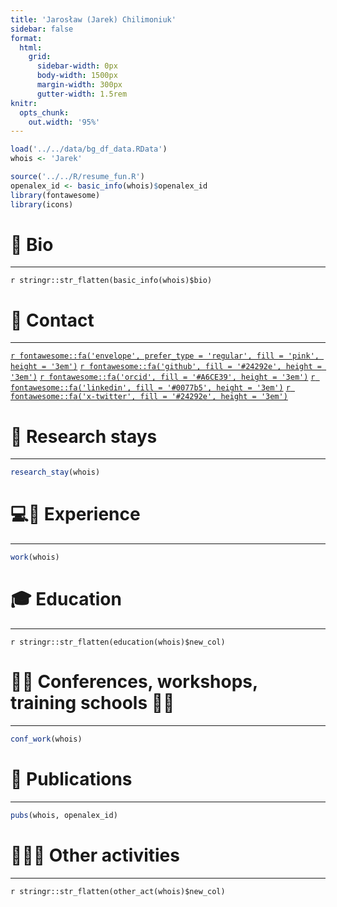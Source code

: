 ```yaml
---
title: 'Jarosław (Jarek) Chilimoniuk'
sidebar: false
format:
  html:
    grid:
      sidebar-width: 0px
      body-width: 1500px
      margin-width: 300px
      gutter-width: 1.5rem
knitr:
  opts_chunk:
    out.width: '95%'
---
```

    
```r
load('../../data/bg_df_data.RData')
whois <- 'Jarek'

source('../../R/resume_fun.R')
openalex_id <- basic_info(whois)$openalex_id
library(fontawesome)
library(icons)
```



# 📝 **Bio**
  
------------------------------------------------------------------------

`r stringr::str_flatten(basic_info(whois)$bio)`


# 📱 **Contact**

------------------------------------------------------------------------

[`r fontawesome::fa('envelope', prefer_type = 'regular', fill = 'pink', height = '3em')`](mailto:jaroslaw.chilimoniuk@umb.edu.pl)
[`r fontawesome::fa('github', fill = '#24292e', height = '3em')`](https://github.com/jarochi)
[`r fontawesome::fa('orcid', fill = '#A6CE39', height = '3em')`](https://orcid.org/0000-0001-5467-018X)
[`r fontawesome::fa('linkedin', fill = '#0077b5', height = '3em')`](https://www.linkedin.com/in/jarosław-chilimoniuk/)
[`r fontawesome::fa('x-twitter', fill = '#24292e', height = '3em')`](https://x.com/_jarochi)

<!-- [`r fontawesome::fa('google-scholar', fill = '#24292e', height = '3em')`](https://x.com/_jarochi) -->
<!-- [`r fontawesome::fa('bluesky', fill = '#24292e', height = '3em')`](https://x.com/_jarochi) -->
<!-- [`r icons::academicons("clarivate") %>% icons::icon_style(scale = 3, 'border-top' = '0px')`](https://x.com/_jarochi) -->
<!-- [`r icons::academicons("scopus") %>% icons::icon_style(scale = 3, margin = '0px')`](https://x.com/_jarochi) -->


# 🚀 **Research stays**

------------------------------------------------------------------------

```r
research_stay(whois)
```

# 💻🧫 **Experience**

------------------------------------------------------------------------

```r
work(whois)
```


# 🎓 **Education**
  
------------------------------------------------------------------------

`r stringr::str_flatten(education(whois)$new_col)`


# 👏🏻 **Conferences, workshops, training schools** 🤝🏻 

------------------------------------------------------------------------

```r
conf_work(whois)
```


#  📖 **Publications**

------------------------------------------------------------------------

```r
pubs(whois, openalex_id)
```


# 🧑🏻‍🔬 **Other activities**

------------------------------------------------------------------------

`r stringr::str_flatten(other_act(whois)$new_col)`


